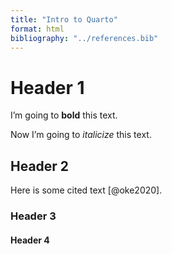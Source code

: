 ```yaml
---
title: "Intro to Quarto"
format: html
bibliography: "../references.bib"
---
```


# Header 1

I'm going to **bold** this text.

Now I'm going to *italicize* this text.

## Header 2

Here is some cited text [@oke2020].

### Header 3

#### Header 4
